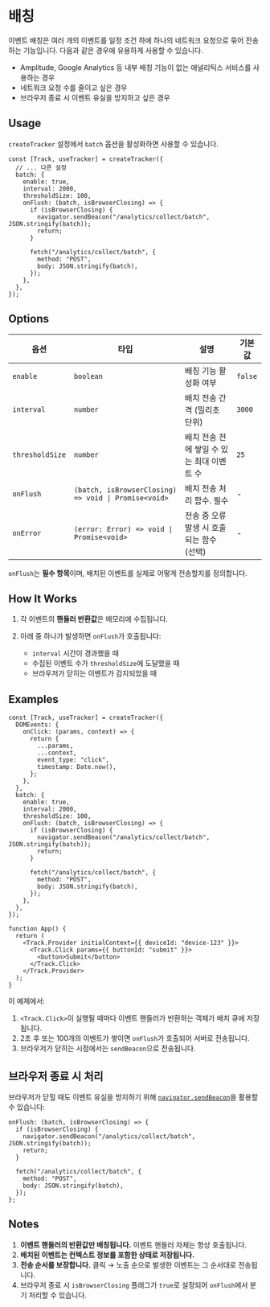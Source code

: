 
# 배칭

이벤트 배칭은 여러 개의 이벤트를 일정 조건 하에 하나의 네트워크 요청으로 묶어 전송하는 기능입니다. 다음과 같은 경우에 유용하게 사용할 수 있습니다.

- Amplitude, Google Analytics 등 내부 배칭 기능이 없는 애널리틱스 서비스를 사용하는 경우
- 네트워크 요청 수를 줄이고 싶은 경우
- 브라우저 종료 시 이벤트 유실을 방지하고 싶은 경우

## Usage

`createTracker` 설정에서 `batch` 옵션을 활성화하면 사용할 수 있습니다.

```tsx
const [Track, useTracker] = createTracker({
  // ... 다른 설정
  batch: {
    enable: true,
    interval: 2000,
    thresholdSize: 100,
    onFlush: (batch, isBrowserClosing) => {
      if (isBrowserClosing) {
        navigator.sendBeacon("/analytics/collect/batch", JSON.stringify(batch));
        return;
      }

      fetch("/analytics/collect/batch", {
        method: "POST",
        body: JSON.stringify(batch),
      });
    },
  },
});
```

## Options

| 옵션            | 타입                                                 | 설명                                       | 기본값  |
| --------------- | ---------------------------------------------------- | ------------------------------------------ | ------- |
| `enable`        | `boolean`                                            | 배칭 기능 활성화 여부                      | `false` |
| `interval`      | `number`                                             | 배치 전송 간격 (밀리초 단위)               | `3000`  |
| `thresholdSize` | `number`                                             | 배치 전송 전에 쌓일 수 있는 최대 이벤트 수 | `25`    |
| `onFlush`       | `(batch, isBrowserClosing) => void \| Promise<void>` | 배치 전송 처리 함수. 필수                  | -       |
| `onError`       | `(error: Error) => void \| Promise<void>`            | 전송 중 오류 발생 시 호출되는 함수 (선택)  | -       |

<Callout type="info">`onFlush`는 **필수 항목**이며, 배치된 이벤트를 실제로 어떻게 전송할지를 정의합니다.</Callout>

## How It Works

1. 각 이벤트의 **핸들러 반환값**은 메모리에 수집됩니다.
2. 아래 중 하나가 발생하면 `onFlush`가 호출됩니다:

   - `interval` 시간이 경과했을 때
   - 수집된 이벤트 수가 `thresholdSize`에 도달했을 때
   - 브라우저가 닫히는 이벤트가 감지되었을 때

## Examples

```tsx
const [Track, useTracker] = createTracker({
  DOMEvents: {
    onClick: (params, context) => {
      return {
        ...params,
        ...context,
        event_type: "click",
        timestamp: Date.now(),
      };
    },
  },
  batch: {
    enable: true,
    interval: 2000,
    thresholdSize: 100,
    onFlush: (batch, isBrowserClosing) => {
      if (isBrowserClosing) {
        navigator.sendBeacon("/analytics/collect/batch", JSON.stringify(batch));
        return;
      }

      fetch("/analytics/collect/batch", {
        method: "POST",
        body: JSON.stringify(batch),
      });
    },
  },
});

function App() {
  return (
    <Track.Provider initialContext={{ deviceId: "device-123" }}>
      <Track.Click params={{ buttonId: "submit" }}>
        <button>Submit</button>
      </Track.Click>
    </Track.Provider>
  );
}
```

이 예제에서:

1. `<Track.Click>`이 실행될 때마다 이벤트 핸들러가 반환하는 객체가 배치 큐에 저장됩니다.
2. 2초 후 또는 100개의 이벤트가 쌓이면 `onFlush`가 호출되어 서버로 전송됩니다.
3. 브라우저가 닫히는 시점에서는 `sendBeacon`으로 전송됩니다.

## 브라우저 종료 시 처리

브라우저가 닫힐 때도 이벤트 유실을 방지하기 위해
[`navigator.sendBeacon`](https://developer.mozilla.org/en-US/docs/Web/API/Navigator/sendBeacon)을 활용할 수 있습니다:

```tsx
onFlush: (batch, isBrowserClosing) => {
  if (isBrowserClosing) {
    navigator.sendBeacon("/analytics/collect/batch", JSON.stringify(batch));
    return;
  }

  fetch("/analytics/collect/batch", {
    method: "POST",
    body: JSON.stringify(batch),
  });
};
```

## Notes

1. **이벤트 핸들러의 반환값만 배칭됩니다.** 이벤트 핸들러 자체는 항상 호출됩니다.
2. **배치된 이벤트는 컨텍스트 정보를 포함한 상태로 저장됩니다.**
3. **전송 순서를 보장합니다.** 클릭 → 노출 순으로 발생한 이벤트는 그 순서대로 전송됩니다.
4. 브라우저 종료 시 `isBrowserClosing` 플래그가 `true`로 설정되어 `onFlush`에서 분기 처리할 수 있습니다.
